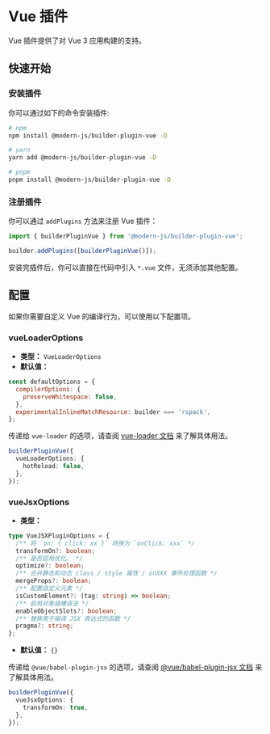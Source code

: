 # Vue 插件

Vue 插件提供了对 Vue 3 应用构建的支持。

## 快速开始

### 安装插件

你可以通过如下的命令安装插件:

```bash
# npm
npm install @modern-js/builder-plugin-vue -D

# yarn
yarn add @modern-js/builder-plugin-vue -D

# pnpm
pnpm install @modern-js/builder-plugin-vue -D
```

### 注册插件

你可以通过 `addPlugins` 方法来注册 Vue 插件：

```js
import { builderPluginVue } from '@modern-js/builder-plugin-vue';

builder.addPlugins([builderPluginVue()]);
```

安装完插件后，你可以直接在代码中引入 `*.vue` 文件，无须添加其他配置。

## 配置

如果你需要自定义 Vue 的编译行为，可以使用以下配置项。

### vueLoaderOptions

- **类型：** `VueLoaderOptions`
- **默认值：**

```js
const defaultOptions = {
  compilerOptions: {
    preserveWhitespace: false,
  },
  experimentalInlineMatchResource: builder === 'rspack',
};
```

传递给 `vue-loader` 的选项，请查阅 [vue-loader 文档](https://vue-loader.vuejs.org/) 来了解具体用法。

```ts
builderPluginVue({
  vueLoaderOptions: {
    hotReload: false,
  },
});
```

### vueJsxOptions

- **类型：**

```ts
type VueJSXPluginOptions = {
  /** 将 `on: { click: xx }` 转换为 `onClick: xxx` */
  transformOn?: boolean;
  /** 是否启用优化。 */
  optimize?: boolean;
  /** 合并静态和动态 class / style 属性 / onXXX 事件处理函数 */
  mergeProps?: boolean;
  /** 配置自定义元素 */
  isCustomElement?: (tag: string) => boolean;
  /** 启用对象插槽语法 */
  enableObjectSlots?: boolean;
  /** 替换用于编译 JSX 表达式的函数 */
  pragma?: string;
};
```

- **默认值：** `{}`

传递给 `@vue/babel-plugin-jsx` 的选项，请查阅 [@vue/babel-plugin-jsx 文档](https://github.com/vuejs/babel-plugin-jsx) 来了解具体用法。

```ts
builderPluginVue({
  vueJsxOptions: {
    transformOn: true,
  },
});
```
